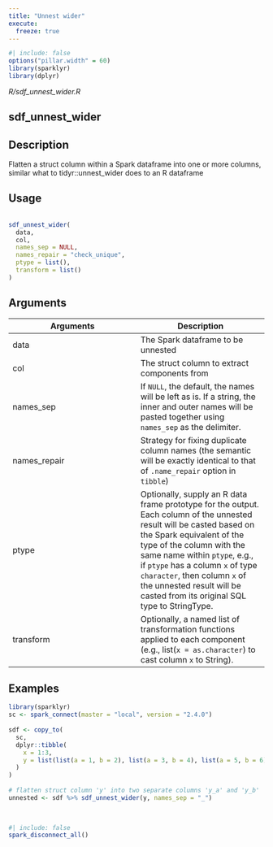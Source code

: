 ```yaml
---
title: "Unnest wider"
execute:
  freeze: true
---
```


```r
#| include: false
options("pillar.width" = 60)
library(sparklyr) 
library(dplyr)
```

*R/sdf_unnest_wider.R*

## sdf_unnest_wider

## Description
 Flatten a struct column within a Spark dataframe into one or more columns, similar what to tidyr::unnest_wider does to an R dataframe 


## Usage
```r
 
sdf_unnest_wider( 
  data, 
  col, 
  names_sep = NULL, 
  names_repair = "check_unique", 
  ptype = list(), 
  transform = list() 
) 
```

## Arguments
|Arguments|Description|
|---|---|
| data | The Spark dataframe to be unnested |
| col | The struct column to extract components from |
| names_sep | If `NULL`, the default, the names will be left as is. If a string, the inner and outer names will be pasted together using `names_sep` as the delimiter. |
| names_repair | Strategy for fixing duplicate column names (the semantic will be exactly identical to that of `.name_repair` option in `tibble`) |
| ptype | Optionally, supply an R data frame prototype for the output. Each column of the unnested result will be casted based on the Spark equivalent of the type of the column with the same name within `ptype`, e.g., if `ptype` has a column `x` of type `character`, then column `x` of the unnested result will be casted from its original SQL type to StringType. |
| transform | Optionally, a named list of transformation functions applied to each component (e.g., list(`x = as.character`) to cast column `x` to String). |





## Examples
```r
 
library(sparklyr) 
sc <- spark_connect(master = "local", version = "2.4.0") 
 
sdf <- copy_to( 
  sc, 
  dplyr::tibble( 
    x = 1:3, 
    y = list(list(a = 1, b = 2), list(a = 3, b = 4), list(a = 5, b = 6)) 
  ) 
) 
 
# flatten struct column 'y' into two separate columns 'y_a' and 'y_b' 
unnested <- sdf %>% sdf_unnest_wider(y, names_sep = "_") 
 
 
```



```r
#| include: false
spark_disconnect_all()
```
